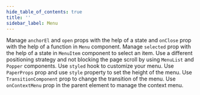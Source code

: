 ```yaml
---
hide_table_of_contents: true
title: ''
sidebar_label: Menu
---
```




<Grid container spacing={6}>
  <PageHeader
    title='Menu'
    subtitle='Menus display a list of choices on temporary surfaces.'
    href='https://mui.com/material-ui/react-list/'
  />
  <Grid item xs={12} md={6}>
    <CardSnippet
      title='Basic Menu'
      code={SourceCodeMenuBasic}
    >
      <Typography sx={{ mb: 4 }}>
        Manage <code>anchorEl</code> and <code>open</code> props with the help of a state and <code>onClose</code> prop with the help of a function in <code>Menu</code> component.
      </Typography>
      <MenuBasic />
    </CardSnippet>
  </Grid>
  <Grid item xs={12} md={6}>
    <CardSnippet
      title='Selected Menu'
      code={SourceCodeMenuSelected}
    >
      <Typography sx={{ mb: 4 }}>
        Manage <code>selected</code> prop with the help of a state in <code>MenuItem</code> component to select an item.
      </Typography>
      <MenuSelected />
    </CardSnippet>
  </Grid>
  <Grid item xs={12} md={6}>
    <CardSnippet
      title='MenuList Composition'
      code={SourceCodeMenuComposition}
    >
      <Typography sx={{ mb: 4 }}>
       Use a different positioning strategy and not blocking the page scroll by using <code>MenuList</code> and <code>Popper</code> components.
      </Typography>
      <MenuComposition />
    </CardSnippet>
  </Grid>
  <Grid item xs={12} md={6}>
    <CardSnippet
      title='Customized Menu'
      code={SourceCodeMenuCustomized}
    >
      <Typography sx={{ mb: 4 }}>
       Use <code>styled</code> hook to customize your menu.
      </Typography>
      <MenuCustomized />
    </CardSnippet>
  </Grid>
  <Grid item xs={12} md={6}>
    <CardSnippet
      title='Max Height Menu'
      code={SourceCodeMenuMaxHeight}
    >
      <Typography sx={{ mb: 4 }}>
        Use <code>PaperProps</code> prop and use <code>style</code> property to set the height of the menu.
      </Typography>
      <MenuMaxHeight />
    </CardSnippet>
  </Grid>
  <Grid item xs={12} md={6}>
    <CardSnippet
      title='Change Transition'
      code={SourceCodeMenuTransition}
    >
      <Typography sx={{ mb: 4 }}>
        Use <code>TransitionComponent</code> prop to change the transition of the menu.
      </Typography>
      <MenuTransition />
    </CardSnippet>
  </Grid>
  <Grid item xs={12}>
    <CardSnippet
      title='Context Menu'
      code={SourceCodeMenuContext}
    >
      <Typography sx={{ mb: 4 }}>
        Use <code>onContextMenu</code> prop in the parent element to manage the context menu.
      </Typography>
      <MenuContext />
    </CardSnippet>
  </Grid>
</Grid>